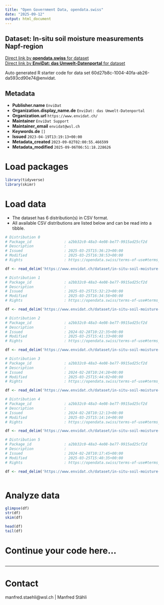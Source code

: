 ```yaml
---
title: "Open Government Data, opendata.swiss"
date: "2025-09-12"
output: html_document
---
```


## Dataset: In-situ soil moisture measurements Napf-region



[Direct link by **opendata.swiss** for dataset](https://opendata.swiss/de/dataset/in-situ-soil-moisture-measurements-napf-region-2019-2022)<br>
[Direct link by **EnviDat: das Umwelt-Datenportal** for dataset](https://www.envidat.ch/#/metadata/in-situ-soil-moisture-measurements-napf-region-from-2019)

Auto generated R starter code for data set 60d27b8c-1004-40fa-ab26-da593cd90e74@envidat.

## Metadata

- **Publisher.name** `EnviDat`
- **Organization.display_name.de** `EnviDat: das Umwelt-Datenportal`
- **Organization.url** `https://www.envidat.ch/`
- **Maintainer** `EnviDat Support`
- **Maintainer_email** `envidat@wsl.ch`
- **Keywords.de** `[]`
- **Issued** `2023-04-19T13:19:13+00:00`
- **Metadata_created** `2023-09-02T02:00:55.466599`
- **Metadata_modified** `2025-09-06T06:51:18.228626`


# Load packages

```r

library(tidyverse)
library(skimr)

```

# Load data

-   The dataset has 6 distribution(s) in CSV format.
-   All available CSV distributions are listed below and can be read into a tibble.

```r

# Distribution 0
# Package_id               : a2bb32c0-48a3-4e08-be77-9915ad25cf2d
# Description              : 
# Issued                   : 2025-03-25T15:36:23+00:00
# Modified                 : 2025-03-25T16:38:53+00:00
# Rights                   : https://opendata.swiss/terms-of-use#terms_by

df <- read_delim('https://www.envidat.ch/dataset/in-situ-soil-moisture-measurements-napf-region-from-2019/resource/ae6122ba-cbd3-4269-a140-f9d196d6046c')

# Distribution 1
# Package_id               : a2bb32c0-48a3-4e08-be77-9915ad25cf2d
# Description              : 
# Issued                   : 2025-03-25T15:32:23+00:00
# Modified                 : 2025-03-25T16:34:56+00:00
# Rights                   : https://opendata.swiss/terms-of-use#terms_by

df <- read_delim('https://www.envidat.ch/dataset/in-situ-soil-moisture-measurements-napf-region-from-2019/resource/49ea6359-5735-42fd-adea-2db3ce46328d')

# Distribution 2
# Package_id               : a2bb32c0-48a3-4e08-be77-9915ad25cf2d
# Description              : 
# Issued                   : 2024-02-28T10:22:35+00:00
# Modified                 : 2025-03-25T15:41:33+00:00
# Rights                   : https://opendata.swiss/terms-of-use#terms_by

df <- read_delim('https://www.envidat.ch/dataset/in-situ-soil-moisture-measurements-napf-region-from-2019/resource/049e1401-6dbe-4c5b-b399-f5dac82deff2')

# Distribution 3
# Package_id               : a2bb32c0-48a3-4e08-be77-9915ad25cf2d
# Description              : 
# Issued                   : 2024-02-28T10:24:28+00:00
# Modified                 : 2025-03-25T15:44:02+00:00
# Rights                   : https://opendata.swiss/terms-of-use#terms_by

df <- read_delim('https://www.envidat.ch/dataset/in-situ-soil-moisture-measurements-napf-region-from-2019/resource/00b3d08d-369e-421e-8b0a-09a874211b1b')

# Distribution 4
# Package_id               : a2bb32c0-48a3-4e08-be77-9915ad25cf2d
# Description              : 
# Issued                   : 2024-02-28T10:12:13+00:00
# Modified                 : 2025-03-25T15:14:14+00:00
# Rights                   : https://opendata.swiss/terms-of-use#terms_by

df <- read_delim('https://www.envidat.ch/dataset/in-situ-soil-moisture-measurements-napf-region-from-2019/resource/526d9589-dbbd-4e7c-99f5-3f399c139840')

# Distribution 5
# Package_id               : a2bb32c0-48a3-4e08-be77-9915ad25cf2d
# Description              : 
# Issued                   : 2024-02-28T10:17:45+00:00
# Modified                 : 2025-03-25T15:40:35+00:00
# Rights                   : https://opendata.swiss/terms-of-use#terms_by

df <- read_delim('https://www.envidat.ch/dataset/in-situ-soil-moisture-measurements-napf-region-from-2019/resource/80c491c1-9e97-4929-a552-c503edb83a0a')



```

# Analyze data

```r

glimpse(df)
str(df)
skim(df)

head(df)
tail(df)

```

# Continue your code here...

```r

```

------------------------------------------------------------------------

# Contact

manfred.staehli@wsl.ch | Manfred Stähli
